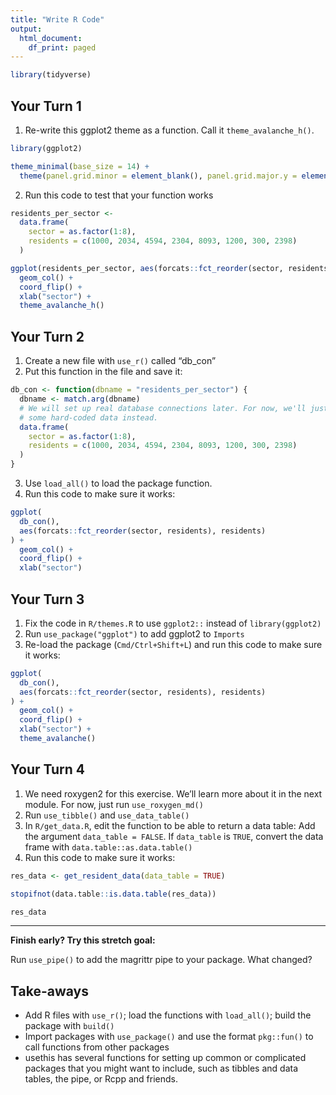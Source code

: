 ```yaml
---
title: "Write R Code"
output:
  html_document:
    df_print: paged
---
```


```r
library(tidyverse)
```

## Your Turn 1

1. Re-write this ggplot2 theme as a function. Call it `theme_avalanche_h()`.

```r
library(ggplot2)

theme_minimal(base_size = 14) + 
  theme(panel.grid.minor = element_blank(), panel.grid.major.y = element_blank())
```

2. Run this code to test that your function works

```r
residents_per_sector <- 
  data.frame(
    sector = as.factor(1:8),
    residents = c(1000, 2034, 4594, 2304, 8093, 1200, 300, 2398)
  )

ggplot(residents_per_sector, aes(forcats::fct_reorder(sector, residents), residents)) +
  geom_col() + 
  coord_flip() + 
  xlab("sector") + 
  theme_avalanche_h()
```

## Your Turn 2

1. Create a new file with `use_r()` called "db_con"
2. Put this function in the file and save it:

```r
db_con <- function(dbname = "residents_per_sector") {
  dbname <- match.arg(dbname)
  # We will set up real database connections later. For now, we'll just return
  # some hard-coded data instead.
  data.frame(
    sector = as.factor(1:8),
    residents = c(1000, 2034, 4594, 2304, 8093, 1200, 300, 2398)
  )
}
```

3. Use `load_all()` to load the package function.
4. Run this code to make sure it works:


```r
ggplot(
  db_con(), 
  aes(forcats::fct_reorder(sector, residents), residents)
) +
  geom_col() + 
  coord_flip() + 
  xlab("sector") 
```


## Your Turn 3

1. Fix the code in `R/themes.R` to use `ggplot2::` instead of `library(ggplot2)`
2. Run `use_package("ggplot")` to add ggplot2 to `Imports`
3. Re-load the package (`Cmd/Ctrl+Shift+L`) and run this code to make sure it works:

```r
ggplot(
  db_con(), 
  aes(forcats::fct_reorder(sector, residents), residents)
) +
  geom_col() + 
  coord_flip() + 
  xlab("sector") +
  theme_avalanche()
```


## Your Turn 4

1. We need roxygen2 for this exercise. We'll learn more about it in the next module. For now, just run `use_roxygen_md()`
2. Run `use_tibble()` and `use_data_table()`
3. In `R/get_data.R`, edit the function to be able to return a data table: Add the argument `data_table = FALSE`. If `data_table` is `TRUE`, convert the data frame with `data.table::as.data.table()`
4. Run this code to make sure it works:

```r
res_data <- get_resident_data(data_table = TRUE)

stopifnot(data.table::is.data.table(res_data))

res_data
```

---

**Finish early? Try this stretch goal:**

Run `use_pipe()` to add the magrittr pipe to your package. What changed?

## Take-aways

* Add R files with `use_r()`; load the functions with `load_all()`; build the package with `build()`
* Import packages with `use_package()` and use the format `pkg::fun()` to call functions from other packages
* usethis has several functions for setting up common or complicated packages that you might want to include, such as tibbles and data tables, the pipe, or Rcpp and friends.

